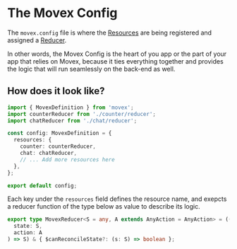 # The Movex Config

The `movex.config` file is where the [Resources](/docs/how/resources) are being registered and assigned a [Reducer](/docs/how/reducers).

In other words, the Movex Config is the heart of you app or the part of your app that relies on Movex, because it ties everything together and provides the logic that will run seamlessly on the back-end as well.

## How does it look like?

```ts
import { MovexDefinition } from 'movex';
import counterReducer from './counter/reducer';
import chatReducer from './chat/reducer';

const config: MovexDefinition = {
  resources: {
    counter: counterReducer,
    chat: chatReducer,
    // ... Add more resources here
  },
};

export default config;
```

Each key under the `resources` field defines the resource name, and exepcts a reducer function of the type below as value to describe its logic.

```typescript
export type MovexReducer<S = any, A extends AnyAction = AnyAction> = ((
  state: S,
  action: A
) => S) & { $canReconcileState?: (s: S) => boolean };
```